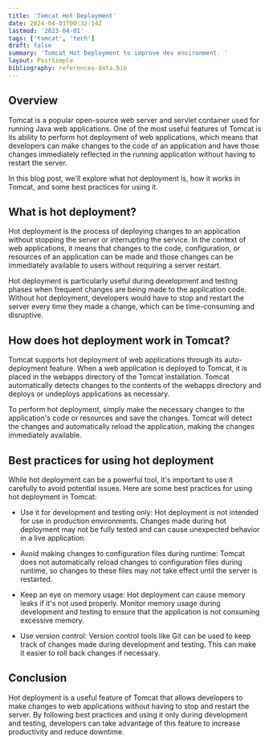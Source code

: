 ```yaml
---
title: 'Tomcat Hot Deployment'
date: 2024-04-01T00:32:14Z
lastmod: '2023-04-01'
tags: ['tomcat', 'tech']
draft: false
summary: 'Tomcat Hot Deployment to improve dev environment. '
layout: PostSimple
bibliography: references-data.bib
---
```


<TOCInline toc={props.toc} asDisclosure />

## Overview

Tomcat is a popular open-source web server and servlet container used for running Java web applications. One of the most useful features of Tomcat is its ability to perform hot deployment of web applications, which means that developers can make changes to the code of an application and have those changes immediately reflected in the running application without having to restart the server.

In this blog post, we'll explore what hot deployment is, how it works in Tomcat, and some best practices for using it.

## What is hot deployment?

Hot deployment is the process of deploying changes to an application without stopping the server or interrupting the service. In the context of web applications, it means that changes to the code, configuration, or resources of an application can be made and those changes can be immediately available to users without requiring a server restart.

Hot deployment is particularly useful during development and testing phases when frequent changes are being made to the application code. Without hot deployment, developers would have to stop and restart the server every time they made a change, which can be time-consuming and disruptive.

## How does hot deployment work in Tomcat?

Tomcat supports hot deployment of web applications through its auto-deployment feature. When a web application is deployed to Tomcat, it is placed in the webapps directory of the Tomcat installation. Tomcat automatically detects changes to the contents of the webapps directory and deploys or undeploys applications as necessary.

To perform hot deployment, simply make the necessary changes to the application's code or resources and save the changes. Tomcat will detect the changes and automatically reload the application, making the changes immediately available.

## Best practices for using hot deployment

While hot deployment can be a powerful tool, it's important to use it carefully to avoid potential issues. Here are some best practices for using hot deployment in Tomcat:

- Use it for development and testing only: Hot deployment is not intended for use in production environments. Changes made during hot deployment may not be fully tested and can cause unexpected behavior in a live application.

- Avoid making changes to configuration files during runtime: Tomcat does not automatically reload changes to configuration files during runtime, so changes to these files may not take effect until the server is restarted.

- Keep an eye on memory usage: Hot deployment can cause memory leaks if it's not used properly. Monitor memory usage during development and testing to ensure that the application is not consuming excessive memory.

- Use version control: Version control tools like Git can be used to keep track of changes made during development and testing. This can make it easier to roll back changes if necessary.

## Conclusion

Hot deployment is a useful feature of Tomcat that allows developers to make changes to web applications without having to stop and restart the server. By following best practices and using it only during development and testing, developers can take advantage of this feature to increase productivity and reduce downtime.

